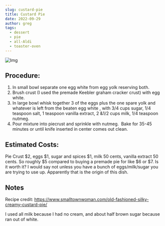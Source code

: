 ```yaml
---
slug: custard-pie
title: Custard Pie
date: 2022-09-29
author: greg
tags:
  - dessert
  - pie
  - all-Aldi
  - toaster-oven
---
```

![Img](https://res.cloudinary.com/dnwrwldkt/image/upload/c_thumb,w_200,g_face/v1664459676/meals-for-myself--images/20220922_041152_mwibgf.jpg "aldi-pasta-simple")

## Procedure:

1. In small bowl separate one egg white from egg yolk reserving both.
2. Brush crust (I used the premade Keebler graham cracker crust) with egg white.
3. In large bowl whisk together 3 of the eggs plus the one spare yolk and whatever is left from the beaten egg white , with 3/4 cups sugar, 1/4 teaspoon salt, 1 teaspoon vanilla extract, 2 &1/2 cups milk, 1/4 teaspoon nutmeg.
4. Pour mixture into piecrust and sprinkle with nutmeg.  Bake for 35-45 minutes or until knife inserted in center comes out clean.

## Estimated Costs:

P﻿ie Crust $2, eggs $1, sugar and spices $1, milk 50 cents, vanilla extract 50 cents.  So roughly $5 compared to buying a premade pie for like $6 or $7. Is it worth it?  I would say not unless you have a bunch of eggs/milk/sugar you are trying to use up. Apparently that is the origin of this dish.

## Notes

R﻿ecipe credit: <https://www.smalltownwoman.com/old-fashioned-silky-creamy-custard-pie/>

I﻿ used all milk because I had no cream, and about half brown sugar because ran out of white.